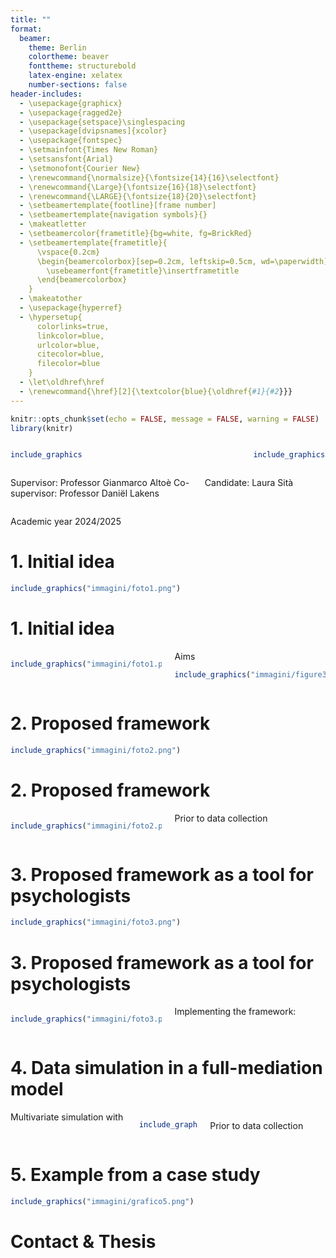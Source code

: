 ```yaml
---
title: ""
format: 
  beamer:
    theme: Berlin
    colortheme: beaver
    fonttheme: structurebold
    latex-engine: xelatex
    number-sections: false
header-includes:
  - \usepackage{graphicx}
  - \usepackage{ragged2e}
  - \usepackage{setspace}\singlespacing
  - \usepackage[dvipsnames]{xcolor}
  - \usepackage{fontspec}
  - \setmainfont{Times New Roman}
  - \setsansfont{Arial}
  - \setmonofont{Courier New}
  - \renewcommand{\normalsize}{\fontsize{14}{16}\selectfont}
  - \renewcommand{\Large}{\fontsize{16}{18}\selectfont}
  - \renewcommand{\LARGE}{\fontsize{18}{20}\selectfont}
  - \setbeamertemplate{footline}[frame number]
  - \setbeamertemplate{navigation symbols}{}
  - \makeatletter
  - \setbeamercolor{frametitle}{bg=white, fg=BrickRed}
  - \setbeamertemplate{frametitle}{
      \vspace{0.2cm}
      \begin{beamercolorbox}[sep=0.2cm, leftskip=0.5cm, wd=\paperwidth]{frametitle}
        \usebeamerfont{frametitle}\insertframetitle
      \end{beamercolorbox}
    }
  - \makeatother
  - \usepackage{hyperref}
  - \hypersetup{
      colorlinks=true,
      linkcolor=blue,
      urlcolor=blue,
      citecolor=blue,
      filecolor=blue
    }
  - \let\oldhref\href
  - \renewcommand{\href}[2]{\textcolor{blue}{\oldhref{#1}{#2}}}
---
```



```r
knitr::opts_chunk$set(echo = FALSE, message = FALSE, warning = FALSE)
library(knitr)
```

\vspace*{0.2cm}

:::::: columns
::: {.column width="25%"}
```r
include_graphics("immagini/logo.png")
```
:::

::: {.column width="50%"}
\vspace*{1.2cm}
\centering
\small \textbf{Department of General Psychology}
:::


::: {.column width="25%"}
\vspace*{0.3cm}
```r
include_graphics("immagini/tue2.png")
```
:::
::::::

\vspace{0.2cm}

\begin{center}
\Large
\textbf{Improving the Interpretation of Effect Sizes} \par
\textbf{through Modeling and Simulation}
\end{center}

\vspace{0.5cm}

::: {.columns}
::: {.column width="60%"}
\raggedright
\small
Supervisor: Professor Gianmarco Altoè
Co-supervisor: Professor Daniël Lakens
:::

::: {.column width="40%"}
\vspace*{1cm}

\raggedleft
\small
Candidate: Laura Sità
:::
:::

\vspace{0.3cm}

\centering

\scriptsize Academic year 2024/2025

# 1. Initial idea

```r
include_graphics("immagini/foto1.png")
```

\begin{center}
\fontsize{11}{20}\selectfont \textbf{Figure 1:} Daniël Lakens in Padova (February 2025)
\end{center}


# 1. Initial idea

::: {.columns}

::: {.column width="50%"}
```r
include_graphics("immagini/foto1.png")
```
\begin{center}
\fontsize{8}{20}\selectfont \textbf{Figure 1:} Daniël Lakens in Padova 
\newline (February 2025)
\end{center}
:::

::: {.column width="50%"}
Aims
\begin{itemize}
\setbeamercolor{item}{fg=BrickRed}
\vspace{0.2cm}
\item Thinking and testing plausible effect sizes
\vspace{0.3cm}
\item Using a full mediation model
\vspace{0.3cm}    
\end{itemize}

```r
include_graphics("immagini/figure31c2.jpg")
```
\begin{center}
\fontsize{6}{20}\selectfont \textbf{Figure 2:} Full mediation model by Ballen \& Salehi (2021, p. 5)
\end{center}
:::

:::

# 2. Proposed framework

```r
include_graphics("immagini/foto2.png")
```

\begin{center}
\fontsize{11}{20}\selectfont \textbf{Figure 3:} Gianmarco Altoè after a 7h lesson on mixed-effect models 
\newline (few days ago)
\end{center}

# 2. Proposed framework

::: {.columns}

::: {.column width="50%"}
```r
include_graphics("immagini/foto2.png")
```
\begin{center}
\fontsize{8}{20}\selectfont \textbf{Figure 3:} Gianmarco Altoè after a 7h lesson on mixed-effect models (few days ago)
\end{center}
:::

::: {.column width="50%"}
\vspace{2cm}
Prior to data collection
\begin{itemize}
\setbeamercolor{item}{fg=BrickRed}
\vspace{0.2cm}
\item Data simulation
\vspace{0.3cm}
\item Power analysis
\vspace{0.3cm}    
\end{itemize}
:::

:::

# 3. Proposed framework as a tool for psychologists

```r
include_graphics("immagini/foto3.png")
```

\begin{center}
\fontsize{11}{20}\selectfont \textbf{Figure 4:} Daniël Lakens and Gianmarco Altoè in Padova (February 2025)
\end{center}


# 3. Proposed framework as a tool for psychologists

::: {.columns}

::: {.column width="50%"}
```r
include_graphics("immagini/foto3.png")
```
\begin{center}
\fontsize{8}{20}\selectfont \textbf{Figure 4:} Daniël Lakens and Gianmarco Altoè 
\newline in Padova (February 2025)
\end{center}
:::

::: {.column width="50%"}
\vspace{0.5cm} 
Implementing the framework: 
\begin{itemize}
\setbeamercolor{item}{fg=BrickRed}
      \item Conceptualization of phenomenon and variables
      \item \textcolor{BrickRed}{Data simulation}
      \item Data collection and analysis
      \item Interpretation of findings
\end{itemize}
:::

:::

# 4. Data simulation in a full-mediation model

::: {.columns}

::: {.column width="40%"}
Multivariate simulation with
\begin{itemize}
\setbeamercolor{item}{fg=BrickRed}
      \item Different values of $d_{A \to B}$
      \item Different values of $d_{A \to C}$
      \item Different $n$
\end{itemize}
:::

::: {.column width="20%"}
\vspace{0.75cm}
```r
include_graphics("immagini/freccia.jpg")
```
:::

::: {.column width="40%"}
\begin{itemize}
\setbeamercolor{item}{fg=BrickRed}
      \item Analyze the study power
      \item More meaningful prediction of the effects
\end{itemize}
\vspace{0.25cm}
Prior to data collection

:::

:::

# 5. Example from a case study

```r
include_graphics("immagini/grafico5.png")
```

\begin{center}
\fontsize{11}{20}\selectfont \textbf{Figure 5:} Evaluation of power on the effect on the dependent variable
\end{center}

# Contact & Thesis

\begin{center}
\large
The \href{https://thesis.unipd.it/handle/20.500.12608/79294}{\textbf{whole thesis}} is available on my Google Scholar profile through the University of Padova website.

This presentation is fully reproducible and is hosted in \href{https://thesis.unipd.it/handle/20.500.12608/79294}{\textbf{this repository}} on my GitHub page.

\vspace{0.5cm}

\href{mailto:laura.sita@studenti.unipd.it}{\texttt{\textcolor{blue}{laura.sita@studenti.unipd.it}}}

\vspace{0.25cm}

\small
Department of Developmental Psychology and Socialization\\
University of Padova
\end{center}

